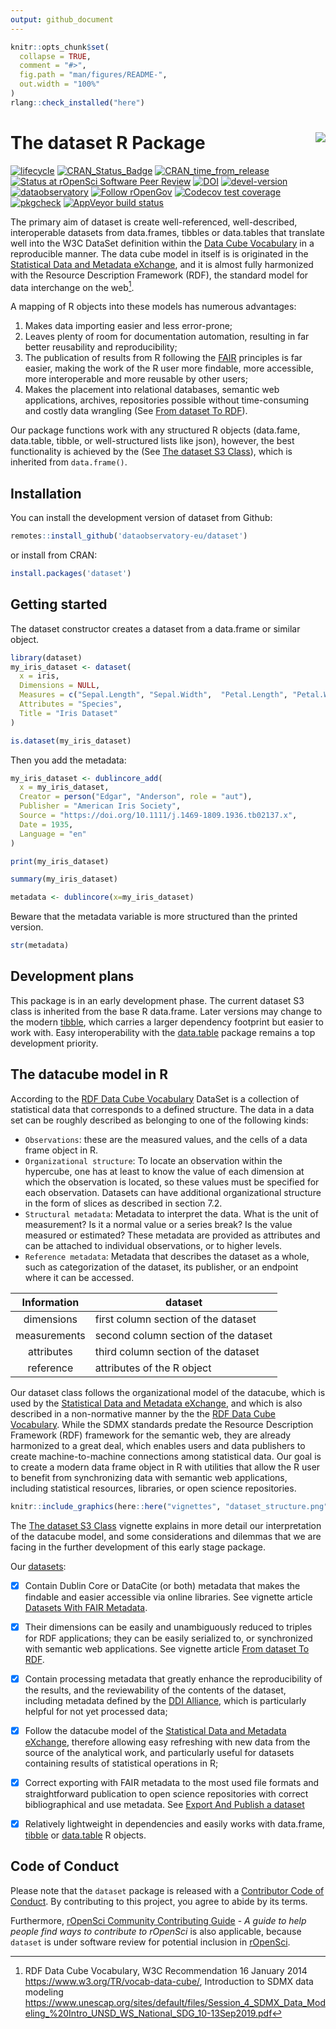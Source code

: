 ```yaml
---
output: github_document
---
```


<!-- README.md is generated from README.Rmd. Please edit that file -->

```r
knitr::opts_chunk$set(
  collapse = TRUE,
  comment = "#>",
  fig.path = "man/figures/README-",
  out.width = "100%"
)
rlang::check_installed("here")
```

# The dataset R Package <a href='https://dataset.dataobservatory.eu/'><img src='man/figures/logo.png' align="right" /></a>

<!-- badges: start -->
[![lifecycle](https://lifecycle.r-lib.org/articles/figures/lifecycle-experimental.svg)](https://lifecycle.r-lib.org/articles/stages.html#experimental)
[![CRAN_Status_Badge](https://www.r-pkg.org/badges/version/dataset)](https://cran.r-project.org/package=dataset)
[![CRAN_time_from_release](https://www.r-pkg.org/badges/ago/dataset)](https://cran.r-project.org/package=dataset)
[![Status at rOpenSci Software Peer Review](https://badges.ropensci.org/553_status.svg)](https://github.com/ropensci/software-review/issues/553)
[![DOI](https://zenodo.org/badge/DOI/10.5281/zenodo.7391890.svg)](https://zenodo.org/record/6950435#.YukDAXZBzIU)
[![devel-version](https://img.shields.io/badge/devel%20version-0.1.9.0002-blue.svg)](https://github.com/dataobservatory-eu/dataset)
[![dataobservatory](https://img.shields.io/badge/ecosystem-dataobservatory.eu-3EA135.svg)](https://dataobservatory.eu/)
[![Follow rOpenGov](https://img.shields.io/twitter/follow/ropengov.svg?style=social)](https://twitter.com/intent/follow?screen_name=ropengov) 
[![Codecov test coverage](https://codecov.io/gh/dataobservatory-eu/dataset/branch/master/graph/badge.svg)](https://app.codecov.io/gh/dataobservatory-eu/dataset?branch=master)
[![pkgcheck](https://github.com/dataobservatory-eu/dataset/workflows/pkgcheck/badge.svg)](https://github.com/dataobservatory-eu/dataset/actions?query=workflow%3Apkgcheck)
[![AppVeyor build status](https://ci.appveyor.com/api/projects/status/github/dataobservatory-eu/dataset?branch=master&svg=true)](https://ci.appveyor.com/project/dataobservatory-eu/dataset)

<!-- badges: end -->

The primary aim of dataset is create well-referenced, well-described, interoperable datasets from data.frames, tibbles or data.tables that translate well into the W3C DataSet definition within the [Data Cube Vocabulary](https://www.w3.org/TR/vocab-data-cube/) in a reproducible manner. The data cube model in itself is is originated in the [Statistical Data and Metadata eXchange](https://sdmx.org/), and it is almost fully harmonized with the Resource Description Framework (RDF), the standard model for data interchange on the web^[RDF Data Cube Vocabulary, W3C Recommendation 16 January 2014  <https://www.w3.org/TR/vocab-data-cube/>, Introduction to SDMX data modeling <https://www.unescap.org/sites/default/files/Session_4_SDMX_Data_Modeling_%20Intro_UNSD_WS_National_SDG_10-13Sep2019.pdf>]. 

A mapping of R objects into these models has numerous advantages: 

1. Makes data importing easier and less error-prone; 
2. Leaves plenty of room for documentation automation, resulting in far better reusability and reproducibility; 
3. The publication of results from R following the [FAIR](https://www.go-fair.org/fair-principles/) principles is far easier, making the work of the R user more findable, more accessible, more interoperable and more reusable by other users;
4. Makes the placement into relational databases, semantic web applications, archives, repositories possible without time-consuming and costly data wrangling (See [From dataset To RDF](https://dataset.dataobservatory.eu/articles/RDF.html)).

Our package functions work with any structured R objects (data.fame, data.table, tibble, or well-structured lists like json), however, the best functionality is achieved by the (See [The dataset S3 Class](https://dataset.dataobservatory.eu/articles/dataset.html)), which is inherited from `data.frame()`.

## Installation

You can install the development version of dataset from Github:

``` r
remotes::install_github('dataobservatory-eu/dataset')
```

or install from CRAN:
``` r
install.packages('dataset')
```


## Getting started

The dataset constructor creates a dataset from a data.frame or similar object. 

```r
library(dataset)
my_iris_dataset <- dataset(
  x = iris, 
  Dimensions = NULL, 
  Measures = c("Sepal.Length", "Sepal.Width",  "Petal.Length", "Petal.Width" ), 
  Attributes = "Species", 
  Title = "Iris Dataset"
)

is.dataset(my_iris_dataset)
```

Then you add the metadata:

```r
my_iris_dataset <- dublincore_add(
  x = my_iris_dataset,
  Creator = person("Edgar", "Anderson", role = "aut"),
  Publisher = "American Iris Society",
  Source = "https://doi.org/10.1111/j.1469-1809.1936.tb02137.x",
  Date = 1935,
  Language = "en"
)

print(my_iris_dataset)
```

```r
summary(my_iris_dataset)
```


```r
metadata <- dublincore(x=my_iris_dataset)
```
Beware that the metadata variable is more structured than the printed version.

```r
str(metadata)
```
## Development plans

This package is in an early development phase. The current dataset S3 class is inherited from the base R data.frame. Later versions may change to the modern [tibble](https://tibble.tidyverse.org/), which carries a larger dependency footprint but easier to work with. Easy interoperability with the [data.table](https://cran.r-project.org/package=data.table) package remains a top development priority.

## The datacube model in R

According to the [RDF Data Cube Vocabulary](https://www.w3.org/TR/vocab-data-cube/) DataSet is a collection of statistical data that corresponds to a defined structure. The data in a data set can be roughly described as belonging to one of the following kinds:

- `Observations`: these are the measured values, and the cells of a data frame object in R.
- `Organizational structure`: To locate an observation within the hypercube, one has at least to know the value of each dimension at which the observation is located, so these values must be specified for each observation. Datasets can have additional organizational structure in the form of slices as described in section 7.2.
- `Structural metadata`: Metadata to interpret the data. What is the unit of measurement? Is it a normal value or a series break? Is the value measured or estimated? These metadata are provided as attributes and can be attached to individual observations, or to higher levels.
- `Reference metadata`: Metadata that describes the dataset as a whole, such as categorization of the dataset, its publisher, or an endpoint where it can be accessed.

| Information | dataset |
|:--:|----|
| dimensions   |  first column section of the dataset   |
| measurements |  second column section of the dataset  |
| attributes   |  third column section of the dataset   |
| reference    |  attributes of the R object            |

Our dataset class follows the organizational model of the datacube, which is used by the [Statistical Data and Metadata eXchange](https://sdmx.org/), and which is also described in a non-normative manner by the the [RDF Data Cube Vocabulary](https://www.w3.org/TR/vocab-data-cube/). While the SDMX standards predate the Resource Description Framework (RDF) framework for the semantic web, they are already harmonized to a great deal, which enables users and data publishers to create machine-to-machine connections among statistical data. Our goal is to create a modern data frame object in R with utilities that allow the R user to benefit from synchronizing data with semantic web applications, including statistical resources, libraries, or open science repositories.

```r
knitr::include_graphics(here::here("vignettes", "dataset_structure.png"))
```

The [The dataset S3 Class](https://dataset.dataobservatory.eu/articles/dataset.html) vignette explains in more detail our interpretation of the datacube model, and some considerations and dilemmas that we are facing in the further development of this early stage package. 

Our [datasets](https://dataset.dataobservatory.eu/reference/dataset.html):

- [x] Contain Dublin Core or DataCite (or both) metadata that makes the findable and easier accessible via online libraries. See vignette article [Datasets With FAIR Metadata](https://dataset.dataobservatory.eu/articles/metadata.html).

- [x] Their dimensions can be easily and unambiguously reduced to triples for RDF applications; they can be easily serialized to, or synchronized with semantic web applications. See vignette article [From dataset To RDF](https://dataset.dataobservatory.eu/articles/RDF.html).

- [x] Contain processing metadata that greatly enhance the reproducibility of the results, and the reviewability of the contents of the dataset, including metadata defined by the [DDI Alliance](https://ddialliance.org/), which is particularly helpful for not yet processed data;

- [x] Follow the datacube model of the [Statistical Data and Metadata eXchange](https://sdmx.org/), therefore allowing easy refreshing with new data from the source of the analytical work, and particularly useful for datasets containing results of statistical operations in R;

- [x] Correct exporting with FAIR metadata to the most used file formats and straightforward publication to open science repositories with correct bibliographical and use metadata. See [Export And Publish a dataset](https://dataset.dataobservatory.eu/articles/publish.html)

- [x] Relatively lightweight in dependencies and easily works with data.frame, [tibble](https://tibble.tidyverse.org/) or [data.table](https://rstudio.github.io/DT/) R objects.


## Code of Conduct
Please note that the `dataset` package is released with a [Contributor Code of Conduct](https://contributor-covenant.org/version/2/1/CODE_OF_CONDUCT.html). By contributing to this project, you agree to abide by its terms.

Furthermore, [rOpenSci Community Contributing Guide](https://contributing.ropensci.org/) - *A guide to help people find ways to contribute to rOpenSci* is also applicable, because `dataset` is under software review for potential inclusion in [rOpenSci](https://github.com/ropensci/software-review/issues/553).

